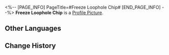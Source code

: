 <%-- [PAGE_INFO]
PageTitle=#Freeze Loophole Chip#
[END_PAGE_INFO] --%>
{{Item Infobox
|id          = 250213
|image       = Item Freeze Loophole Chip.png
|type        = Expansion Chip
|invCategory = 
|rarity      = 4
|effect      = Upon entering battle, causes all enemies to Freeze.
|description = A game item in Aetherium Wars. Aether Spirits will gain a special enhanced ability after equipping it.
}}
'''Freeze Loophole Chip''' is a [[Profile Picture]].

==Other Languages==
{{Other Languages
|en   = Freeze Loophole Chip
|zhs  = 冻结漏洞芯片
|zht  = 凍結漏洞晶片
|ja   = チップ「セキュリティホール：凍結」
|ko   = 빙결 허점 칩
|es   = Chip de laguna de Congelación
|fr   = Puce de vulnérabilité au gel
|ru   = Чип с лазейкой для Заморозки
|th   = ชิปช่องโหว่แช่แข็ง
|vi   = Chip Lỗ Hổng Đóng Băng
|de   = Chip: Eis-Schlupfloch
|id   = Freeze Loophole Chip
|pt   = Chip de Congelamento de Abertura
}}

==Change History==
{{Change History|1.4}}